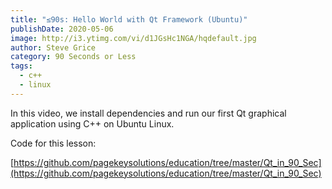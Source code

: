 ```yaml
---
title: "≤90s: Hello World with Qt Framework (Ubuntu)"
publishDate: 2020-05-06
image: http://i3.ytimg.com/vi/d1JGsHc1NGA/hqdefault.jpg
author: Steve Grice
category: 90 Seconds or Less
tags:
  - c++
  - linux
---
```


In this video, we install dependencies and run our first Qt graphical application using C++ on Ubuntu Linux.


<BlogYoutubeVideo videoId="d1JGsHc1NGA" />

Code for this lesson:

[https://github.com/pagekeysolutions/education/tree/master/Qt_in_90_Sec](https://github.com/pagekeysolutions/education/tree/master/Qt_in_90_Sec)